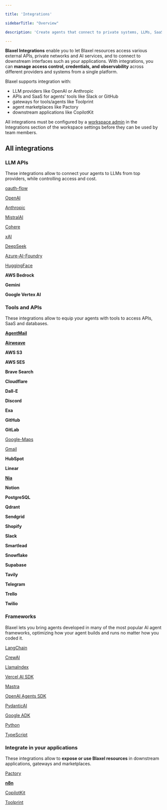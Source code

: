 ```yaml
---

title: 'Integrations'

sidebarTitle: "Overview"

description: 'Create agents that connect to private systems, LLMs, SaaS, databases, and APIs.'

---
```


**Blaxel Integrations** enable you to let Blaxel resources access various external APIs, private networks and AI services, and to connect to downstream interfaces such as your applications. With integrations, you can **manage access control, credentials, and observability** across different providers and systems from a single platform.

Blaxel supports integration with:

- LLM providers like OpenAI or Anthropic
- APIs and SaaS for agents’ tools like Slack or GitHub
- gateways for tools/agents like Toolprint
- agent marketplaces like Pactory
- downstream applications like CopilotKit

All integrations must be configured by a [workspace admin](Security/Workspace-access-control) in the Integrations section of the workspace settings before they can be used by team members.

## All integrations

### LLM APIs

These integrations allow to connect your agents to LLMs from top providers, while controlling access and cost.

[oauth-flow](Integrations/oauth-flow)

[OpenAI](Integrations/OpenAI)

[Anthropic](Integrations/Anthropic)

[MistralAI](Integrations/MistralAI)

[Cohere](Integrations/Cohere)

[xAI](Integrations/xAI)

[DeepSeek](Integrations/DeepSeek)

[Azure-AI-Foundry](Integrations/Azure-AI-Foundry)

[HuggingFace](Integrations/HuggingFace)

**AWS Bedrock**

**Gemini**

**Google Vertex AI**

### Tools and APIs

These integrations allow to equip your agents with tools to access APIs, SaaS and databases.

[**AgentMail**](https://agentmail.to/)

[**Airweave**](https://airweave.ai/)

**AWS S3**

**AWS SES**

**Brave Search**

**Cloudflare**

**Dall-E**

**Discord**

**Exa**

**GitHub**

**GitLab**

[Google-Maps](Integrations/Google-Maps)

[Gmail](Integrations/Gmail)

**HubSpot**

**Linear**

[**Nia**](https://app.trynia.ai/sign-in?redirect_url=https://app.trynia.ai/)

**Notion**

**PostgreSQL**

**Qdrant**

**Sendgrid**

**Shopify**

**Slack**

**Smartlead**

**Snowflake**

**Supabase**

**Tavily**

**Telegram**

**Trello**

**Twilio**

### Frameworks

Blaxel lets you bring agents developed in many of the most popular AI agent frameworks, optimizing how your agent builds and runs no matter how you coded it.

[LangChain](Frameworks/LangChain)

[CrewAI](Frameworks/CrewAI)

[LlamaIndex](Frameworks/LlamaIndex)

[Vercel AI SDK](Frameworks/Vercel-AI)

[Mastra](Frameworks/Mastra)

[OpenAI Agents SDK](Frameworks/OpenAI-Agents)

[PydanticAI](Frameworks/PydanticAI)

[Google ADK](Frameworks/ADK)

[Python](Agents/Develop-an-agent-py)

[TypeScript](Agents/Develop-an-agent-ts)

### Integrate in your applications

These integrations allow to **expose or use Blaxel resources** in downstream applications, gateways and marketplaces.

[Pactory](Integrations/Pactory)

[**n8n**](Agents/Integrate-in-apps/n8n)

[CopilotKit](Agents/Integrate-in-apps/CopilotKit)

[Toolprint](Functions/Integrate-in-apps/Toolprint)